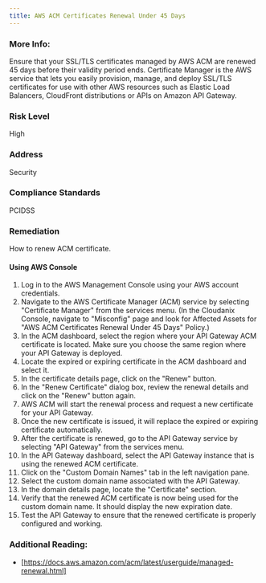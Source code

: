 ```yaml
---
title: AWS ACM Certificates Renewal Under 45 Days
---
```


### More Info:

Ensure that your SSL/TLS certificates managed by AWS ACM are renewed 45 days before their validity period ends. Certificate Manager is the AWS service that lets you easily provision, manage, and deploy SSL/TLS certificates for use with other AWS resources such as Elastic Load Balancers, CloudFront distributions or APIs on Amazon API Gateway.

### Risk Level

High

### Address

Security

### Compliance Standards

PCIDSS

### Remediation

How to renew ACM certificate.

#### Using AWS Console

1. Log in to the AWS Management Console using your AWS account credentials.
2. Navigate to the AWS Certificate Manager (ACM) service by selecting "Certificate Manager" from the services menu.
    (In the Cloudanix Console, navigate to "Misconfig" page and look for Affected Assets for "AWS ACM Certificates Renewal Under 45 Days" Policy.)
3. In the ACM dashboard, select the region where your API Gateway ACM certificate is located. Make sure you choose the same region where your API Gateway is deployed.
4. Locate the expired or expiring certificate in the ACM dashboard and select it.
5. In the certificate details page, click on the "Renew" button.
6. In the "Renew Certificate" dialog box, review the renewal details and click on the "Renew" button again.
7. AWS ACM will start the renewal process and request a new certificate for your API Gateway.
8. Once the new certificate is issued, it will replace the expired or expiring certificate automatically.
9. After the certificate is renewed, go to the API Gateway service by selecting "API Gateway" from the services menu.
10. In the API Gateway dashboard, select the API Gateway instance that is using the renewed ACM certificate.
11. Click on the "Custom Domain Names" tab in the left navigation pane.
12. Select the custom domain name associated with the API Gateway.
13. In the domain details page, locate the "Certificate" section.
14. Verify that the renewed ACM certificate is now being used for the custom domain name. It should display the new expiration date.
15. Test the API Gateway to ensure that the renewed certificate is properly configured and working.

### Additional Reading:

- [https://docs.aws.amazon.com/acm/latest/userguide/managed-renewal.html]